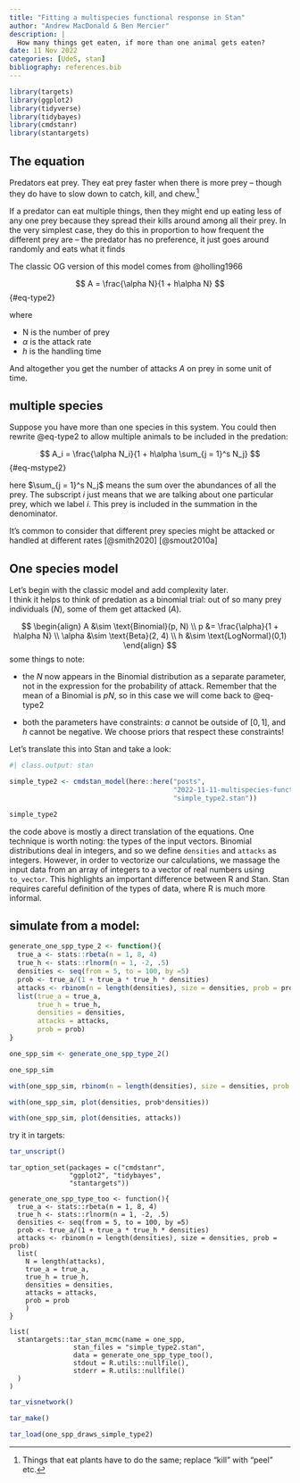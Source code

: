 ```yaml
---
title: "Fitting a multispecies functional response in Stan"
author: "Andrew MacDonald & Ben Mercier"
description: |
  How many things get eaten, if more than one animal gets eaten?
date: 11 Nov 2022
categories: [UdeS, stan]
bibliography: references.bib
---
```


```r
library(targets)
library(ggplot2)
library(tidyverse)
library(tidybayes)
library(cmdstanr)
library(stantargets)
```

## The equation

Predators eat prey. They eat prey faster when there is more prey -- though they do have to slow down to catch, kill, and chew.[^1]

[^1]: Things that eat plants have to do the same; replace "kill" with "peel" etc.

If a predator can eat multiple things, then they might end up eating less of any one prey because they spread their kills around among all their prey. In the very simplest case, they do this in proportion to how frequent the different prey are -- the predator has no preference, it just goes around randomly and eats what it finds

The classic OG version of this model comes from @holling1966

$$
A = \frac{\alpha N}{1 + h\alpha N}
$$ {#eq-type2}

where

-   N is the number of prey
-   $\alpha$ is the attack rate
-   $h$ is the handling time

And altogether you get the number of attacks $A$ on prey in some unit of time.

## multiple species

Suppose you have more than one species in this system. You could then rewrite @eq-type2 to allow multiple animals to be included in the predation:

$$
A_i = \frac{\alpha N_i}{1 + h\alpha \sum_{j = 1}^s N_j}
$$ {#eq-mstype2}

here $\sum_{j = 1}^s N_j$ means the sum over the abundances of all the prey. The subscript $i$ just means that we are talking about one particular prey, which we label $i$. This prey is included in the summation in the denominator.

It's common to consider that different prey species might be attacked or handled at different rates [@smith2020] [@smout2010a]

## One species model

Let's begin with the classic model and add complexity later.  
I think it helps to think of predation as a binomial trial: out of so many prey individuals ($N$), some of them get attacked ($A$).

$$
\begin{align}
A &\sim \text{Binomial}(p, N) \\
p &= \frac{\alpha}{1 + h\alpha N} \\
\alpha &\sim \text{Beta}(2, 4) \\
h &\sim \text{LogNormal}(0,1)
\end{align}
$$
some things to note:

* the $N$ now appears in the Binomial distribution as a separate parameter, not in the expression for the probability of attack.
Remember that the mean of a Binomial is $pN$, so in this case we will come back to @eq-type2

* both the parameters have constraints: $a$ cannot be outside of $[0,1]$, and $h$ cannot be negative. We choose priors that respect these constraints!

Let's translate this into Stan and take a look:

```r
#| class.output: stan

simple_type2 <- cmdstan_model(here::here("posts", 
                                         "2022-11-11-multispecies-functional-response",
                                         "simple_type2.stan"))

simple_type2
```

the code above is mostly a direct translation of the equations. 
One technique is worth noting: the types of the input vectors. 
Binomial distributions deal in integers, and so we define `densities` and `attacks` as integers.
However, in order to vectorize our calculations, we massage the input data from an array of integers to a vector of real numbers using `to_vector`. 
This highlights an important difference between R and Stan.
Stan requires careful definition of the types of data, where R is much more informal. 

## simulate from a model:

```r
generate_one_spp_type_2 <- function(){
  true_a <- stats::rbeta(n = 1, 8, 4)
  true_h <- stats::rlnorm(n = 1, -2, .5)
  densities <- seq(from = 5, to = 100, by =5)
  prob <- true_a/(1 + true_a * true_h * densities)
  attacks <- rbinom(n = length(densities), size = densities, prob = prob)
  list(true_a = true_a,
       true_h = true_h,
       densities = densities,
       attacks = attacks, 
       prob = prob)
}

one_spp_sim <- generate_one_spp_type_2()

one_spp_sim

with(one_spp_sim, rbinom(n = length(densities), size = densities, prob = prob))

with(one_spp_sim, plot(densities, prob*densities))

with(one_spp_sim, plot(densities, attacks))
```

try it in targets:

```r
tar_unscript()
```

```targets

tar_option_set(packages = c("cmdstanr",
               "ggplot2", "tidybayes", 
               "stantargets"))

generate_one_spp_type_too <- function(){
  true_a <- stats::rbeta(n = 1, 8, 4)
  true_h <- stats::rlnorm(n = 1, -2, .5)
  densities <- seq(from = 5, to = 100, by =5)
  prob <- true_a/(1 + true_a * true_h * densities)
  attacks <- rbinom(n = length(densities), size = densities, prob = prob)
  list(
    N = length(attacks),
    true_a = true_a,
    true_h = true_h,
    densities = densities,
    attacks = attacks, 
    prob = prob
    )
}

```

```targets
list(
  stantargets::tar_stan_mcmc(name = one_spp, 
                stan_files = "simple_type2.stan",
                data = generate_one_spp_type_too(),
                stdout = R.utils::nullfile(),
                stderr = R.utils::nullfile()
  )
)
```


```r
tar_visnetwork()
```


```r
tar_make()
```


```r
tar_load(one_spp_draws_simple_type2)
```





